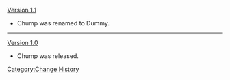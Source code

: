[[Version 1.1]]
*Chump was renamed to Dummy.
----
[[Version 1.0]]
*Chump was released.
<noinclude>[[Category:Change History]]</noinclude>